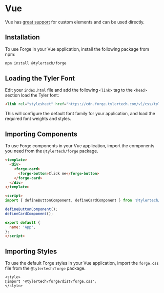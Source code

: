 
<Meta title="Frameworks/Vue" />

# Vue

Vue has [great support](https://custom-elements-everywhere.com/#vue) for custom elements and can be used directly.

## Installation

To use Forge in your Vue application, install the following package from npm:

```bash
npm install @tylertech/forge
```

## Loading the Tyler Font

Edit your `index.html` file and add the following `<link>` tag to the `<head>` section load the Tyler font:

```html
<link rel="stylesheet" href="https://cdn.forge.tylertech.com/v1/css/tyler-font.css">
```

This will configure the default font family for your application, and load the required font weights and styles.

## Importing Components

To use Forge components in your Vue application, import the components you need from the `@tylertech/forge` package.

```html
<template>
  <div>
    <forge-card>
      <forge-button>Click me</forge-button>
    </forge-card>
  </div>
</template>

<script>
import { defineButtonComponent, defineCardComponent } from '@tylertech/forge';

defineButtonComponent();
defineCardComponent();

export default {
  name: 'App',
};
</script>
```

## Importing Styles

To use the default Forge styles in your Vue application, import the `forge.css` file from the `@tylertech/forge` package.

```vue
<style>
@import '@tylertech/forge/dist/forge.css';
</style>
```
